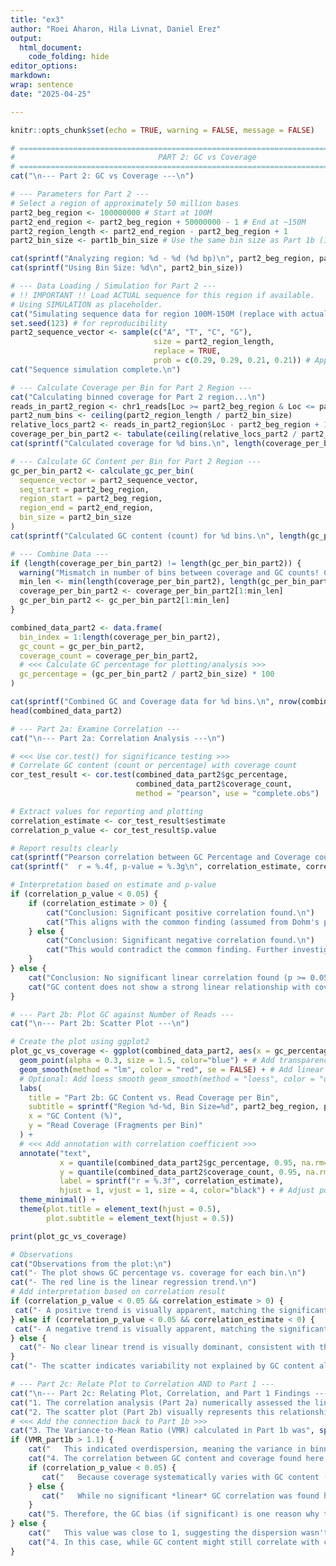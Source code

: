 ```yaml
---
title: "ex3"
author: "Roei Aharon, Hila Livnat, Daniel Erez"
output:
  html_document:
    code_folding: hide
editor_options: 
markdown: 
wrap: sentence
date: "2025-04-25"

---
```


```r
knitr::opts_chunk$set(echo = TRUE, warning = FALSE, message = FALSE)
```
```r

# ============================================================================
#                                PART 2: GC vs Coverage
# ============================================================================
cat("\n--- Part 2: GC vs Coverage ---\n")

# --- Parameters for Part 2 ---
# Select a region of approximately 50 million bases
part2_beg_region <- 100000000 # Start at 100M
part2_end_region <- part2_beg_region + 50000000 - 1 # End at ~150M
part2_region_length <- part2_end_region - part2_beg_region + 1
part2_bin_size <- part1b_bin_size # Use the same bin size as Part 1b (10000)

cat(sprintf("Analyzing region: %d - %d (%d bp)\n", part2_beg_region, part2_end_region, part2_region_length))
cat(sprintf("Using Bin Size: %d\n", part2_bin_size))

# --- Data Loading / Simulation for Part 2 ---
# !! IMPORTANT !! Load ACTUAL sequence for this region if available.
# Using SIMULATION as placeholder.
cat("Simulating sequence data for region 100M-150M (replace with actual data loading)...\n")
set.seed(123) # for reproducibility
part2_sequence_vector <- sample(c("A", "T", "C", "G"), 
                                size = part2_region_length, 
                                replace = TRUE, 
                                prob = c(0.29, 0.29, 0.21, 0.21)) # Approx human genome base frequencies
cat("Sequence simulation complete.\n")

# --- Calculate Coverage per Bin for Part 2 Region ---
cat("Calculating binned coverage for Part 2 region...\n")
reads_in_part2_region <- chr1_reads[Loc >= part2_beg_region & Loc <= part2_end_region]
part2_num_bins <- ceiling(part2_region_length / part2_bin_size)
relative_locs_part2 <- reads_in_part2_region$Loc - part2_beg_region + 1
coverage_per_bin_part2 <- tabulate(ceiling(relative_locs_part2 / part2_bin_size), nbins = part2_num_bins)
cat(sprintf("Calculated coverage for %d bins.\n", length(coverage_per_bin_part2)))

# --- Calculate GC Content per Bin for Part 2 Region ---
gc_per_bin_part2 <- calculate_gc_per_bin(
  sequence_vector = part2_sequence_vector,
  seq_start = part2_beg_region, 
  region_start = part2_beg_region,
  region_end = part2_end_region,
  bin_size = part2_bin_size
)
cat(sprintf("Calculated GC content (count) for %d bins.\n", length(gc_per_bin_part2)))

# --- Combine Data ---
if (length(coverage_per_bin_part2) != length(gc_per_bin_part2)) {
  warning("Mismatch in number of bins between coverage and GC counts! Check calculations.")
  min_len <- min(length(coverage_per_bin_part2), length(gc_per_bin_part2))
  coverage_per_bin_part2 <- coverage_per_bin_part2[1:min_len]
  gc_per_bin_part2 <- gc_per_bin_part2[1:min_len]
}

combined_data_part2 <- data.frame(
  bin_index = 1:length(coverage_per_bin_part2),
  gc_count = gc_per_bin_part2,
  coverage_count = coverage_per_bin_part2,
  # <<< Calculate GC percentage for plotting/analysis >>>
  gc_percentage = (gc_per_bin_part2 / part2_bin_size) * 100 
)

cat(sprintf("Combined GC and Coverage data for %d bins.\n", nrow(combined_data_part2)))
head(combined_data_part2)

# --- Part 2a: Examine Correlation ---
cat("\n--- Part 2a: Correlation Analysis ---\n")

# <<< Use cor.test() for significance testing >>>
# Correlate GC content (count or percentage) with coverage count
cor_test_result <- cor.test(combined_data_part2$gc_percentage, 
                            combined_data_part2$coverage_count, 
                            method = "pearson", use = "complete.obs")

# Extract values for reporting and plotting
correlation_estimate <- cor_test_result$estimate
correlation_p_value <- cor_test_result$p.value

# Report results clearly
cat(sprintf("Pearson correlation between GC Percentage and Coverage count:\n"))
cat(sprintf("  r = %.4f, p-value = %.3g\n", correlation_estimate, correlation_p_value))

# Interpretation based on estimate and p-value
if (correlation_p_value < 0.05) {
    if (correlation_estimate > 0) {
        cat("Conclusion: Significant positive correlation found.\n")
        cat("This aligns with the common finding (assumed from Dohm's paper) that regions with higher GC content tend to have higher read coverage.\n")
    } else {
        cat("Conclusion: Significant negative correlation found.\n")
        cat("This would contradict the common finding. Further investigation needed.\n")
    }
} else {
    cat("Conclusion: No significant linear correlation found (p >= 0.05).\n")
    cat("GC content does not show a strong linear relationship with coverage in this region/dataset.\n")
}

# --- Part 2b: Plot GC against Number of Reads ---
cat("\n--- Part 2b: Scatter Plot ---\n")

# Create the plot using ggplot2
plot_gc_vs_coverage <- ggplot(combined_data_part2, aes(x = gc_percentage, y = coverage_count)) +
  geom_point(alpha = 0.3, size = 1.5, color="blue") + # Add transparency
  geom_smooth(method = "lm", color = "red", se = FALSE) + # Add linear model trendline
  # Optional: Add loess smooth geom_smooth(method = "loess", color = "darkgreen", se = FALSE, linetype="dashed") +
  labs(
    title = "Part 2b: GC Content vs. Read Coverage per Bin",
    subtitle = sprintf("Region %d-%d, Bin Size=%d", part2_beg_region, part2_end_region, part2_bin_size),
    x = "GC Content (%)",
    y = "Read Coverage (Fragments per Bin)"
  ) +
  # <<< Add annotation with correlation coefficient >>>
  annotate("text", 
           x = quantile(combined_data_part2$gc_percentage, 0.95, na.rm=TRUE), # Position top-right
           y = quantile(combined_data_part2$coverage_count, 0.95, na.rm=TRUE), 
           label = sprintf("r = %.3f", correlation_estimate), 
           hjust = 1, vjust = 1, size = 4, color="black") + # Adjust positioning/size
  theme_minimal() +
  theme(plot.title = element_text(hjust = 0.5),
        plot.subtitle = element_text(hjust = 0.5))

print(plot_gc_vs_coverage)

# Observations
cat("Observations from the plot:\n")
cat("- The plot shows GC percentage vs. coverage for each bin.\n")
cat("- The red line is the linear regression trend.\n")
# Add interpretation based on correlation result
if (correlation_p_value < 0.05 && correlation_estimate > 0) {
 cat("- A positive trend is visually apparent, matching the significant positive correlation.\n")
} else if (correlation_p_value < 0.05 && correlation_estimate < 0) {
 cat("- A negative trend is visually apparent, matching the significant negative correlation.\n")
} else {
  cat("- No clear linear trend is visually dominant, consistent with the non-significant correlation.\n")
}
cat("- The scatter indicates variability not explained by GC content alone.\n")

# --- Part 2c: Relate Plot to Correlation AND to Part 1 ---
cat("\n--- Part 2c: Relating Plot, Correlation, and Part 1 Findings ---\n")
cat("1. The correlation analysis (Part 2a) numerically assessed the linear relationship between GC content and coverage, yielding r =", sprintf("%.3f", correlation_estimate), " (p =", sprintf("%.3g", correlation_p_value), ").\n")
cat("2. The scatter plot (Part 2b) visually represents this relationship. The trendline's slope and the tightness of points around it correspond to the sign and magnitude of 'r'.\n")
# <<< Add the connection back to Part 1b >>>
cat("3. The Variance-to-Mean Ratio (VMR) calculated in Part 1b was", sprintf("%.3f", VMR_part1b), ".\n") 
if (VMR_part1b > 1.1) {
    cat("   This indicated overdispersion, meaning the variance in binned coverage was higher than expected under a uniform Poisson model.\n")
    cat("4. The correlation between GC content and coverage found here (Part 2) provides a biological explanation for some of this overdispersion.\n")
    if (correlation_p_value < 0.05) {
       cat("   Because coverage systematically varies with GC content (a non-random factor), the assumption of a uniform, constant rate (lambda) for the Poisson distribution is violated across bins with different GC compositions.\n")
    } else {
       cat("   While no significant *linear* GC correlation was found here, other factors or non-linear relationships might still contribute to the observed overdispersion.\n")
    }
    cat("5. Therefore, the GC bias (if significant) is one reason why the simple Poisson model was a poor fit for the observed binned coverage distribution in Part 1b.\n")
} else {
    cat("   This value was close to 1, suggesting the dispersion wasn't significantly different from Poisson expectations *after filtering extremes*.\n")
    cat("4. In this case, while GC content might still correlate with coverage, its effect wasn't strong enough to cause significant overdispersion in the filtered dataset, or other factors balanced it out.\n")
}

```
